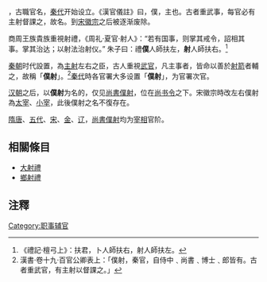 '''{{ruby-py|僕|-{zh-cn:pú;zh-tw:ㄆㄨˊ;zh-hk:buk6}-}}{{ruby-py|射|-{zh-cn:yè;zh-tw:ㄧㄝˋ;zh-hk:ye6}-}}'''，古職官名，[[秦代|秦代]]开始设立。《漢官儀註》曰，僕，主也。古者重武事，每官必有主射督課之，故名。到[[宋徽宗|宋徽宗]]之后被逐渐废除。

商周王族貴族重視射禮，《周礼·夏官·射人》：“若有国事，则掌其戒令，詔相其事。掌其治达；以射法治射仪。” 朱子曰：禮'''僕'''人師扶左，'''射'''人師扶右。<ref>《禮記·檀弓上》：扶君，卜人師扶右，射人師扶左。</ref>

[[秦朝|秦朝]]时代設置，為[[主射|主射]]左右之臣，古人重視[[武官|武官]]，凡主事者，皆命以善於[[射箭|射箭]]者輔之，故稱「'''僕射'''」。<ref>漢書·卷十九·百官公卿表上：「僕射，秦官，自侍中﹑尚書﹑博士﹑郎皆有。古者重武官，有主射以督課之。」</ref>[[秦代|秦代]]時各官署大多设置「'''僕射'''」，为官署次官。

[[汉朝|汉朝]]之后，以'''僕射'''为名的，仅见[[尚書僕射|尚書僕射]]，位在[[尚书令|尚书令]]之下。宋徽宗時改左右僕射為[[太宰|太宰]]、[[小宰|小宰]]，此後僕射之名不復存在。

[[隋|隋]][[唐|唐]]、[[五代|五代]]、[[宋|宋]]、[[金|金]]、[[辽|辽]]，[[尚書僕射|尚書僕射]]均为[[宰相|宰相]]官阶。

==相關條目==
*[[大射禮|大射禮]]
*[[鄉射禮|鄉射禮]]

==注釋==
{{reflist}}

{{官制小作品}}

[[Category:职事辅官|Category:职事辅官]]